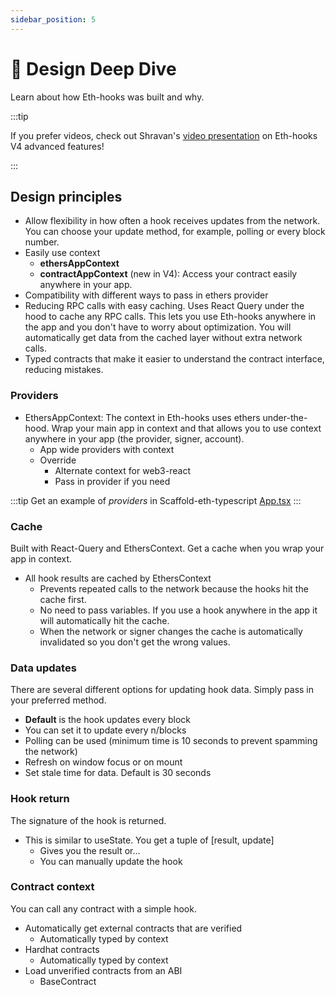 ```yaml
---
sidebar_position: 5
---
```


# 🤿 Design Deep Dive

Learn about how Eth-hooks was built and why.

:::tip

If you prefer videos, check out Shravan's [video presentation](https://www.youtube.com/watch?v=STxAdE8wQwY) on Eth-hooks V4 advanced features!

:::

## Design principles

- Allow flexibility in how often a hook receives updates from the network. You can choose your update method, for example, polling or every block number.
- Easily use context
  - **ethersAppContext**
  - **contractAppContext** (new in V4): Access your contract easily anywhere in your app.
- Compatibility with different ways to pass in ethers provider
- Reducing RPC calls with easy caching. Uses React Query under the hood to cache any RPC calls. This lets you use Eth-hooks anywhere in the app and you don't have to worry about optimization. You will automatically get data from the cached layer without extra network calls.
- Typed contracts that make it easier to understand the contract interface, reducing mistakes.

### Providers

- EthersAppContext: The context in Eth-hooks uses ethers under-the-hood. Wrap your main app in context and that allows you to use context anywhere in your app (the provider, signer, account).
  - App wide providers with context
  - Override
    - Alternate context for web3-react
    - Pass in provider if you need

:::tip
Get an example of _providers_ in Scaffold-eth-typescript [App.tsx](https://github.com/scaffold-eth/scaffold-eth-typescript/blob/next/packages/vite-app-ts/src/App.tsx)
:::

### Cache

Built with React-Query and EthersContext. Get a cache when you wrap your app in context.

- All hook results are cached by EthersContext
  - Prevents repeated calls to the network because the hooks hit the cache first.
  - No need to pass variables. If you use a hook anywhere in the app it will automatically hit the cache.
  - When the network or signer changes the cache is automatically invalidated so you don't get the wrong values.

### Data updates

There are several different options for updating hook data. Simply pass in your preferred method.

- **Default** is the hook updates every block
- You can set it to update every n/blocks
- Polling can be used (minimum time is 10 seconds to prevent spamming the network)
- Refresh on window focus or on mount
- Set stale time for data. Default is 30 seconds

### Hook return

The signature of the hook is returned.

- This is similar to useState. You get a tuple of [result, update]
  - Gives you the result or...
  - You can manually update the hook

### Contract context

You can call any contract with a simple hook.

- Automatically get external contracts that are verified
  - Automatically typed by context
- Hardhat contracts
  - Automatically typed by context
- Load unverified contracts from an ABI
  - BaseContract
